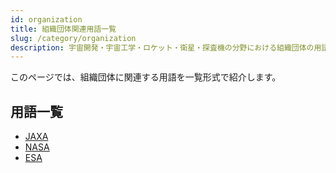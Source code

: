 ```yaml
---
id: organization
title: 組織団体関連用語一覧
slug: /category/organization
description: 宇宙開発・宇宙工学・ロケット・衛星・探査機の分野における組織団体の用語の一覧です．意味・定義・概要・説明ページへと移ることができます．
---
```



<Head>
  <script type="application/ld+json">
    {`{
      "@context": "https://schema.org",
      "@type": "DefinedTerm",
      "name": "組織団体関連用語一覧",
      "inDefinedTermSet": "https://www.space-portal.org",
      "termCode": "category/organization",
      "description": "宇宙開発・宇宙工学・ロケット・衛星・探査機の分野における組織団体用語の一覧です．意味・定義・概要・説明ページへと移ることができます．",
      "url": "https://www.space-portal.org/docs/category/organization"
    }`}
  </script>
</Head>

このページでは、組織団体に関連する用語を一覧形式で紹介します。

## 用語一覧

- [JAXA](/docs/organization/jaxa)
- [NASA](/docs/organization/nasa)
- [ESA](/docs/organization/esa)
